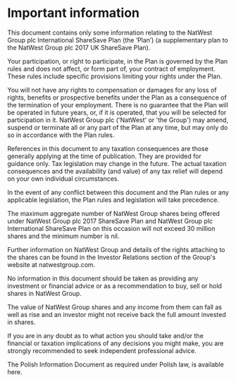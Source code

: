 # Important information

This document contains only some information relating to the NatWest Group plc International ShareSave Plan (the ‘Plan’) (a supplementary plan to the NatWest Group plc 2017 UK ShareSave Plan).

Your participation, or right to participate, in the Plan is governed by the Plan rules and does not affect, or form part of, your contract of employment. These rules include specific provisions limiting your rights under the Plan.

You will not have any rights to compensation or damages for any loss of rights, benefits or prospective benefits under the Plan as a consequence of the termination of your employment. There is no guarantee that the Plan will be operated in future years, or, if it is operated, that you will be selected for participation in it. NatWest Group plc ('NatWest' or 'the Group') may amend, suspend or terminate all or any part of the Plan at any time, but may only do so in accordance with the Plan rules.

References in this document to any taxation consequences are those generally applying at the time of publication. They are provided for guidance only. Tax legislation may change in the future. The actual taxation consequences and the availability (and value) of any tax relief will depend on your own individual circumstances.

In the event of any conflict between this document and the Plan rules or any applicable legislation, the Plan rules and legislation will take precedence.

The maximum aggregate number of NatWest Group shares being offered under NatWest Group plc 2017 ShareSave Plan and NatWest Group plc International ShareSave Plan on this occasion will not exceed 30 million shares and the minimum number is nil.

Further information on NatWest Group and details of the rights attaching to the shares can be found in the Investor Relations section of the Group's website at natwestgroup.com.

No information in this document should be taken as providing any investment or financial advice or as a recommendation to buy, sell or hold shares in NatWest Group.

The value of NatWest Group shares and any income from them can fall as well as rise and an investor might not receive back the full amount invested in shares.

If you are in any doubt as to what action you should take and/or the financial or taxation implications of any decisions you might make, you are strongly recommended to seek independent professional advice.

The Polish Information Document as required under Polish law, is available here.